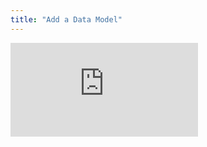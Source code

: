 ```yaml
---
title: "Add a Data Model"
---
```


<div style={{position: 'relative', paddingBottom: '62.5%', height: 0}}><iframe src="https://www.loom.com/embed/16445a878e2d4e12af36241ce581345d?hide_owner=true&hide_share=true&hide_title=true&hideEmbedTopBar=true" frameBorder={0} webkitallowfullscreen mozallowfullscreen allowFullScreen style={{position: 'absolute', top: 0, left: 0, width: '100%', height: '100%'}} /></div>

When possible, you should try to modify or extend an existing data model instead of adding new data models for each new analysis. This section shows you how to quickly add data if you're getting started, you should also check out [Data Models Overview](/data-modeling/Data-Models-Overview) and [Data Modeling Best Practices](/data-modeling/data-modeling-best-practices)

<Info> Preparing Data for Glean— Each Glean model is based on an underlying data table.  For more technical advice see the best practices section on creating [denormalized data tables](/data-modeling/data-modeling-best-practices). If your data isn't quite in the right format in your database, it's possible to specify an underlying data query that will run as you explore data. </Info>

1. From your [project homepage](https://glean.io/app/), click `New Model`
2. Select the data connection you'd like to use or "Uploads" if you want to use [a file from your computer](/query-data-files.mdx)
3. Select either an existing table or click `SQL Editor` to use a custom query
4. Click `Build Model` to create the initial data model (All date fields and a row count metric are added by default)
5. Edit the name of the data model at the top of the page
6. Add additional metrics and attributes by clicking `Add metric` and `Add Attribute` next to the name of the field
7. Create a SQL based custom metric by clicking `+ Add Custom Metric` (see [Metrics](/data-modeling/metrics) for more details)
8. Click `Save Model` then click `Open in Explore` to start exploring the data
